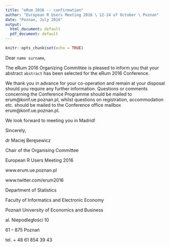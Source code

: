 ```yaml
---
title: "eRum 2016 -- confirmation"
author: "European R Users Meeting 2016 \ 12-14 of October \ Poznan"
date: "Poznan, July 2016"
output:
  html_document: default
  pdf_document: default
---
```


```r
knitr::opts_chunk$set(echo = TRUE)
```

\linespread{1.5}

Dear `name surname`,


The eRum 2016 Organizing Committee is pleased to inform you that your abstract ` abstract` has been selected for the eRum 2016 Conference.

We thank you in advance for your co-operation and remain at your disposal should you require any further information. Questions or comments concerning the Conference Programme should be mailed to erum@konf.ue.poznan.pl, whilst questions on registration, accommodation etc. should be mailed to the Conference office mailbox erum@konf.ue.poznan.pl.




We look forward to meeting you in Madrid! 


Sincerely,


dr Maciej Beręsewicz

Chair of the Organising Committee

European R Users Meeting 2016

www.erum.ue.poznan.pl

www.twitter.com/erum2016

Department of Statistics

Faculty of Informatics and Electronic Economy

Poznań University of Economics and Business

al. Niepodległości 10

61 – 875 Poznań

tel. + 48 61 854 39 43

